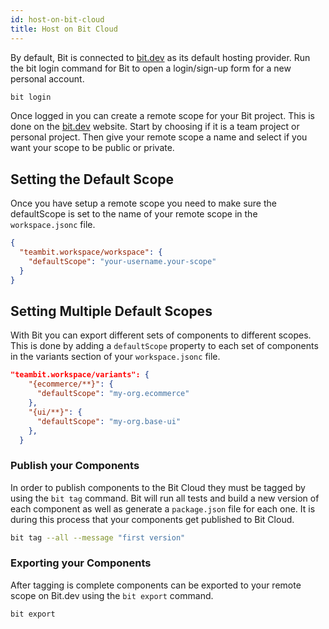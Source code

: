```yaml
---
id: host-on-bit-cloud
title: Host on Bit Cloud
---
```


By default, Bit is connected to [bit.dev](https://bit.dev) as its default hosting provider. Run the bit login command for Bit to open a login/sign-up form for a new personal account.

```bash
bit login
```

Once logged in you can create a remote scope for your Bit project. This is done on the [bit.dev](https://bit.dev) website. Start by choosing if it is a team project or personal project. Then give your remote scope a name and select if you want your scope to be public or private.

## Setting the Default Scope

Once you have setup a remote scope you need to make sure the defaultScope is set to the name of your remote scope in the `workspace.jsonc` file.

```json title="workspace.jsonc"
{
  "teambit.workspace/workspace": {
    "defaultScope": "your-username.your-scope"
  }
}
```

## Setting Multiple Default Scopes

With Bit you can export different sets of components to different scopes. This is done by adding a `defaultScope` property to each set of components in the variants section of your `workspace.jsonc` file.

```json title="workspace.jsonc"
"teambit.workspace/variants": {
    "{ecommerce/**}": {
      "defaultScope": "my-org.ecommerce"
    },
    "{ui/**}": {
      "defaultScope": "my-org.base-ui"
    },
  }
```

### Publish your Components

In order to publish components to the Bit Cloud they must be tagged by using the `bit tag` command. Bit will run all tests and build a new version of each component as well as generate a `package.json` file for each one. It is during this process that your components get published to Bit Cloud.

```bash
bit tag --all --message "first version"
```

### Exporting your Components

After tagging is complete components can be exported to your remote scope on Bit.dev using the `bit export` command.

```bash
bit export
```

